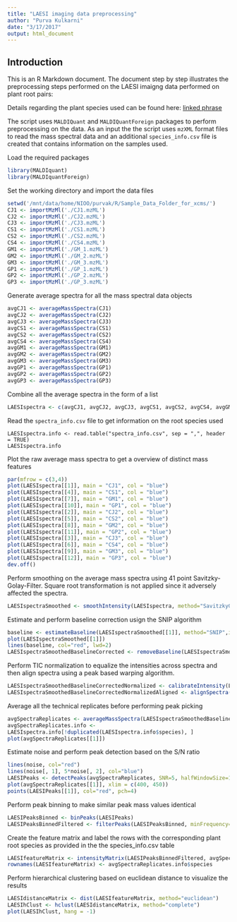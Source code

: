 ```yaml
---
title: "LAESI imaging data preprocessing"
author: "Purva Kulkarni"
date: "3/17/2017"
output: html_document
---
```


## Introduction

This is an R Markdown document. The document step by step illustrates the preprocessing steps performed on the LAESI imaigng data performed on plant root pairs:

Details regarding the plant species used can be found here: [linked phrase](http://example.com)

The script uses `MALDIQuant` and `MALDIQuantForeign` packages to perform preprocessing on the data. As an input the the script uses ```mzXML``` format files to read the mass spectral data and an additional ```species_info.csv``` file is created that contains information on the samples used.

Load the required packages
```r
library(MALDIquant)
library(MALDIquantForeign)
```

Set the working directory and import the data files
```r
setwd('/mnt/data/home/NIOO/purvak/R/Sample_Data_Folder_for_xcms/')
CJ1 <- importMzMl('./CJ1.mzML')
CJ2 <- importMzMl('./CJ2.mzML')
CJ3 <- importMzMl('./CJ3.mzML')
CS1 <- importMzMl('./CS1.mzML')
CS2 <- importMzMl('./CS2.mzML')
CS4 <- importMzMl('./CS4.mzML')
GM1 <- importMzMl('./GM_1.mzML')
GM2 <- importMzMl('./GM_2.mzML')
GM3 <- importMzMl('./GM_3.mzML')
GP1 <- importMzMl('./GP_1.mzML')
GP2 <- importMzMl('./GP_2.mzML')
GP3 <- importMzMl('./GP_3.mzML')
```
Generate average spectra for all the mass spectral data objects
```r
avgCJ1 <- averageMassSpectra(CJ1)
avgCJ2 <- averageMassSpectra(CJ2)
avgCJ3 <- averageMassSpectra(CJ3)
avgCS1 <- averageMassSpectra(CS1)
avgCS2 <- averageMassSpectra(CS2)
avgCS4 <- averageMassSpectra(CS4)
avgGM1 <- averageMassSpectra(GM1)
avgGM2 <- averageMassSpectra(GM2)
avgGM3 <- averageMassSpectra(GM3)
avgGP1 <- averageMassSpectra(GP1)
avgGP2 <- averageMassSpectra(GP2)
avgGP3 <- averageMassSpectra(GP3)
```

Combine all the average spectra in the form of a list
```r
LAESIspectra <- c(avgCJ1, avgCJ2, avgCJ3, avgCS1, avgCS2, avgCS4, avgGM1, avgGM2, avgGM3, avgGP1, avgGP2, avgGP3)
```

Read the ```spectra_info.csv``` file to get information on the root species used
```
LAESIspectra.info <- read.table("spectra_info.csv", sep = ",", header = TRUE)
LAESIspectra.info
```
Plot the raw average mass spectra to get a overview of distinct mass features 
```r
par(mfrow = c(3,4))
plot(LAESIspectra[[1]], main = "CJ1", col = "blue")
plot(LAESIspectra[[4]], main = "CS1", col = "blue")
plot(LAESIspectra[[7]], main = "GM1", col = "blue")
plot(LAESIspectra[[10]], main = "GP1", col = "blue")
plot(LAESIspectra[[2]], main = "CJ2", col = "blue")
plot(LAESIspectra[[5]], main = "CS2", col = "blue")
plot(LAESIspectra[[8]], main = "GM2", col = "blue")
plot(LAESIspectra[[11]], main = "GP2", col = "blue")
plot(LAESIspectra[[3]], main = "CJ3", col = "blue")
plot(LAESIspectra[[6]], main = "CS4", col = "blue")
plot(LAESIspectra[[9]], main = "GM3", col = "blue")
plot(LAESIspectra[[12]], main = "GP3", col = "blue")
dev.off()
```

Perform smoothing on the average mass spectra using 41 point Savitzky-Golay-Filter. Square root transformation is not applied since it adversely affected the spectra.

```r
LAESIspectraSmoothed <- smoothIntensity(LAESIspectra, method="SavitzkyGolay", halfWindowSize=10)
```
Estimate and perform baseline correction usign the SNIP algorithm
```r
baseline <- estimateBaseline(LAESIspectraSmoothed[[1]], method="SNIP",iterations=150)
plot(LAESIspectraSmoothed[[1]])
lines(baseline, col="red", lwd=2)
LAESIspectraSmoothedBaselineCorrected <- removeBaseline(LAESIspectraSmoothed, method="SNIP",iterations=150)
```

Perform TIC normalization to equalize the intensities across spectra and then align spectra using a peak based warping algorithm.
```r
LAESIspectraSmoothedBaselineCorrectedNormalized <- calibrateIntensity(LAESIspectraSmoothedBaselineCorrected, method="TIC")
LAESIspectraSmoothedBaselineCorrectedNormalizedAligned <- alignSpectra(LAESIspectraSmoothedBaselineCorrectedNormalized)
```

Average all the technical replicates before performing peak picking
```r
avgSpectraReplicates <- averageMassSpectra(LAESIspectraSmoothedBaselineCorrectedNormalizedAligned, labels=LAESIspectra.info$species)
avgSpectraReplicates.info <-
LAESIspectra.info[!duplicated(LAESIspectra.info$species), ]
plot(avgSpectraReplicates[[1]])
```
Estimate noise and perform peak detection based on the S/N ratio
```r
lines(noise, col="red")
lines(noise[, 1], 5*noise[, 2], col="blue")
LAESIPeaks <- detectPeaks(avgSpectraReplicates, SNR=5, halfWindowSize=10)
plot(avgSpectraReplicates[[1]], xlim = c(400, 450))
points(LAESIPeaks[[1]], col="red", pch=4)
```

Perform peak binning to make similar peak mass values identical
```r
LAESIPeaksBinned <- binPeaks(LAESIPeaks)
LAESIPeaksBinnedFiltered <- filterPeaks(LAESIPeaksBinned, minFrequency=c(0.5, 0.5),labels=avgSpectraReplicates.info$type, mergeWhitelists=TRUE)
```

Create the feature matrix and label the rows with the corresponding plant root species as provided in the the species_info.csv table
```r
LAESIfeatureMatrix <- intensityMatrix(LAESIPeaksBinnedFiltered, avgSpectraReplicates)
rownames(LAESIfeatureMatrix) <- avgSpectraReplicates.info$species
```

Perform hierarchical clustering based on euclidean distance to visualize the results
```r
LAESIdistanceMatrix <- dist(LAESIfeatureMatrix, method="euclidean")
LAESIhClust <- hclust(LAESIdistanceMatrix, method="complete")
plot(LAESIhClust, hang = -1)
```
